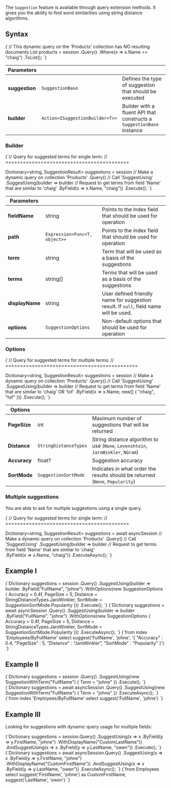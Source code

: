 
The `Suggestion` feature is available through query extension methods. It gives you the ability to find word similarities using string distance algorithms.

## Syntax

<TabItem value="suggest_1" label="suggest_1">
<CodeBlock language="csharp">
{`// This dynamic query on the 'Products' collection has NO resulting documents
List<Product> products = session
    .Query<Product>()
    .Where(x => x.Name == "chaig")
    .ToList();
`}
</CodeBlock>
</TabItem>

| Parameters | | |
| ------------- | ------------- | ----- |
| **suggestion** | `SuggestionBase`  | Defines the type of suggestion that should be executed |
| **builder** | `Action<ISuggestionBuilder<T>>` | Builder with a fluent API that constructs a `SuggestionBase` instance |

### Builder

<TabItem value="suggest_2" label="suggest_2">
<CodeBlock language="csharp">
{`// Query for suggested terms for single term:
// ==========================================

Dictionary<string, SuggestionResult> suggestions = session
     // Make a dynamic query on collection 'Products'
    .Query<Product>()
     // Call 'SuggestUsing'
    .SuggestUsing(builder => builder
         // Request to get terms from field 'Name' that are similar to 'chaig' 
        .ByField(x => x.Name, "chaig"))
    .Execute();
`}
</CodeBlock>
</TabItem>

| Parameters | | |
| ------------- | ------------- | ----- |
| **fieldName** | string | Points to the index field that should be used for operation |
| **path** | `Expression<Func<T, object>>` | Points to the index field that should be used for operation |
| **term** | string | Term that will be used as a basis of the suggestions |
| **terms** | string[] | Terms that will be used as a basis of the suggestions |
| **displayName** | string | User defined friendly name for suggestion result. If `null`, field name will be used.  |
| **options** | `SuggestionOptions` | Non-default options that should be used for operation |

### Options

<TabItem value="suggest_7" label="suggest_7">
<CodeBlock language="csharp">
{`// Query for suggested terms for multiple terms:
// =============================================

Dictionary<string, SuggestionResult> suggestions = session
     // Make a dynamic query on collection 'Products'
    .Query<Product>()
     // Call 'SuggestUsing'
    .SuggestUsing(builder => builder
         // Request to get terms from field 'Name' that are similar to 'chaig' OR 'tof' 
        .ByField(x => x.Name, new[] \{ "chaig", "tof" \}))
    .Execute();
`}
</CodeBlock>
</TabItem>

| Options | | |
| ------------- | ------------- | ----- |
| **PageSize** | int | Maximum number of suggestions that will be returned |
| **Distance** | `StringDistanceTypes` | String distance algorithm to use (`None`, `Levenshtein`, `JaroWinkler`, `NGram`) |
| **Accuracy** | float? | Suggestion accuracy |
| **SortMode** | `SuggestionSortMode` | Indicates in what order the results should be returned (`None`, `Popularity`) |

### Multiple suggestions

You are able to ask for multiple suggestions using a single query.

<TabItem value="suggest_3" label="suggest_3">
<CodeBlock language="csharp">
{`// Query for suggested terms for single term:
// ==========================================

Dictionary<string, SuggestionResult> suggestions = await asyncSession
     // Make a dynamic query on collection 'Products'
    .Query<Product>()
     // Call 'SuggestUsing'
    .SuggestUsing(builder => builder
         // Request to get terms from field 'Name' that are similar to 'chaig'  
        .ByField(x => x.Name, "chaig"))
    .ExecuteAsync();
`}
</CodeBlock>
</TabItem>

## Example I

<Tabs groupId='languageSyntax'>
<TabItem value="Sync" label="Sync">
<CodeBlock language="csharp">
{`Dictionary<string, SuggestionResult> suggestions = session
    .Query<Employee, Employees_ByFullName>()
    .SuggestUsing(builder => builder
        .ByField("FullName", "johne")
        .WithOptions(new SuggestionOptions
        {
            Accuracy = 0.4f,
            PageSize = 5,
            Distance = StringDistanceTypes.JaroWinkler,
            SortMode = SuggestionSortMode.Popularity
        }))
    .Execute();
`}
</CodeBlock>
</TabItem>
<TabItem value="Async" label="Async">
<CodeBlock language="csharp">
{`Dictionary<string, SuggestionResult> suggestions = await asyncSession
    .Query<Employee, Employees_ByFullName>()
    .SuggestUsing(builder => builder
        .ByField("FullName", "johne")
        .WithOptions(new SuggestionOptions
        {
            Accuracy = 0.4f,
            PageSize = 5,
            Distance = StringDistanceTypes.JaroWinkler,
            SortMode = SuggestionSortMode.Popularity
        }))
    .ExecuteAsync();
`}
</CodeBlock>
</TabItem>
<TabItem value="RQL" label="RQL">
<CodeBlock language="sql">
{`from index 'Employees/ByFullName' 
select suggest('FullName', 'johne', '{ "Accuracy" : 0.4, "PageSize" : 5, "Distance" : "JaroWinkler", "SortMode" : "Popularity" }')
`}
</CodeBlock>
</TabItem>
</Tabs>

## Example II

<Tabs groupId='languageSyntax'>
<TabItem value="Sync" label="Sync">
<CodeBlock language="csharp">
{`Dictionary<string, SuggestionResult> suggestions = session
    .Query<Employee, Employees_ByFullName>()
    .SuggestUsing(new SuggestionWithTerm("FullName") { Term = "johne" })
    .Execute();
`}
</CodeBlock>
</TabItem>
<TabItem value="Async" label="Async">
<CodeBlock language="csharp">
{`Dictionary<string, SuggestionResult> suggestions = await asyncSession
    .Query<Employee, Employees_ByFullName>()
    .SuggestUsing(new SuggestionWithTerm("FullName") { Term = "johne" })
    .ExecuteAsync();
`}
</CodeBlock>
</TabItem>
<TabItem value="RQL" label="RQL">
<CodeBlock language="sql">
{`from index 'Employees/ByFullName' 
select suggest('FullName', 'johne')
`}
</CodeBlock>
</TabItem>
</Tabs>


## Example III

Looking for suggestions with dynamic query usage for multiple fields:

<Tabs groupId='languageSyntax'>
<TabItem value="Sync" label="Sync">
<CodeBlock language="csharp">
{`Dictionary<string, SuggestionResult> suggestions = session.Query<Employee>()
    .SuggestUsing(x => x
        .ByField(y => y.FirstName, "johne")
        .WithDisplayName("CustomLastName"))
    .AndSuggestUsing(x => x
        .ByField(y => y.LastName, "owen"))
    .Execute();
`}
</CodeBlock>
</TabItem>
<TabItem value="Async" label="Async">
<CodeBlock language="csharp">
{`Dictionary<string, SuggestionResult> suggestions = await asyncSession.Query<Employee>()
    .SuggestUsing(x => x
        .ByField(y => y.FirstName, "johne")
        .WithDisplayName("CustomFirstName"))
    .AndSuggestUsing(x => x
        .ByField(y => y.LastName, "owen"))
    .ExecuteAsync();
`}
</CodeBlock>
</TabItem>
<TabItem value="RQL" label="RQL">
<CodeBlock language="sql">
{`from Employees 
select suggest('FirstName', 'johne') as CustomFirstName, suggest('LastName', 'owen')
`}
</CodeBlock>
</TabItem>
</Tabs>


